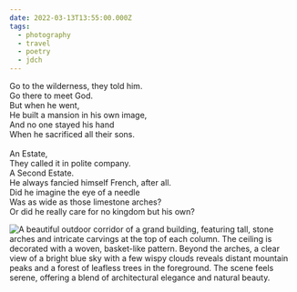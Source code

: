 ```yaml
---
date: 2022-03-13T13:55:00.000Z
tags:
  - photography
  - travel
  - poetry
  - jdch
---
```

Go to the wilderness, they told him.<br/>
Go there to meet God.<br/>
But when he went,<br/>
He built a mansion in his own image,<br/>
And no one stayed his hand<br/>
When he sacrificed all their sons.<br/><br/>
An Estate,<br/>
They called it in polite company.<br/>
A Second Estate.<br/>
He always fancied himself French, after all.<br/>
Did he imagine the eye of a needle<br/>
Was as wide as those limestone arches?<br/>
Or did he really care for no kingdom but his own?

![A beautiful outdoor corridor of a grand building, featuring tall, stone arches and intricate carvings at the top of each column. The ceiling is decorated with a woven, basket-like pattern. Beyond the arches, a clear view of a bright blue sky with a few wispy clouds reveals distant mountain peaks and a forest of leafless trees in the foreground. The scene feels serene, offering a blend of architectural elegance and natural beauty.](../../assets/photos/20220313-IMG_1126.jpg)
